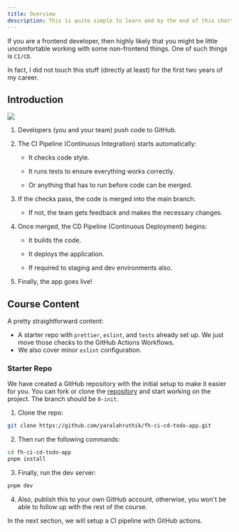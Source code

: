 ```yaml
---
title: Overview
description: This is quite simple to learn and by the end of this short course you'll be much confident dealing with GitHub actions.
---
```


If you are a frontend developer, then highly likely that you might be little uncomfortable working with some non-frontend things. One of such things is `CI/CD`.

In fact, I did not touch this stuff (directly at least) for the first two years of my career.

## Introduction

![](./assets/ci-cd.webp)

1. Developers (you and your team) push code to GitHub.

2. The CI Pipeline (Continuous Integration) starts automatically:

   - It checks code style.

   - It runs tests to ensure everything works correctly.

   - Or anything that has to run before code can be merged.

3. If the checks pass, the code is merged into the main branch.

   - If not, the team gets feedback and makes the necessary changes.

4. Once merged, the CD Pipeline (Continuous Deployment) begins:

   - It builds the code.

   - It deploys the application.

   - If required to staging and dev environments also.

5. Finally, the app goes live!

## Course Content

A pretty straightforward content:

- A starter repo with `prettier`, `eslint`, and `tests` already set up. We just move those checks to the GitHub Actions Workflows.
- We also cover minor `eslint` configuration.

### Starter Repo

We have created a GitHub repository with the initial setup to make it easier for you. You can fork or clone the [repository](https://github.com/yaralahruthik/fh-ci-cd-todo-app) and start working on the project. The branch should be `0-init`.

1. Clone the repo:

```sh
git clone https://github.com/yaralahruthik/fh-ci-cd-todo-app.git
```

2. Then run the following commands:

```sh
cd fh-ci-cd-todo-app
pnpm install
```

3. Finally, run the dev server:

```sh
pnpm dev
```

4. Also, publish this to your own GitHub account, otherwise, you won't be able to follow up with the rest of the course.

In the next section, we will setup a CI pipeline with GitHub actions.
